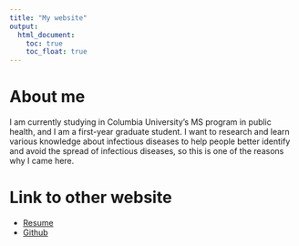 ```yaml
---
title: "My website"
output: 
  html_document:
    toc: true
    toc_float: true
---
```

 
# About me 
I am currently studying in Columbia University's MS program in public health, and I am a first-year graduate student. I want to research and learn various knowledge about infectious diseases to help people better identify and avoid the spread of infectious diseases, so this is one of the reasons why I came here.

# Link to other website 
 * [Resume](resume.html)
 * [Github](https://github.com/ZixuanFiona/zz3168_p8105_Zixuan-.github.io)

